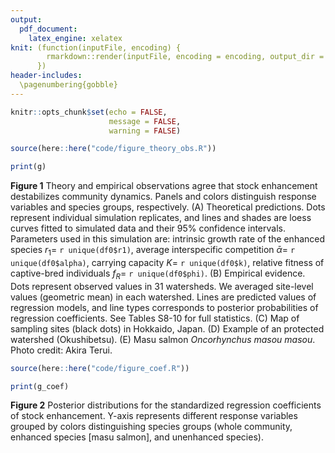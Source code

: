 ```yaml
---
output:
  pdf_document:
    latex_engine: xelatex
knit: (function(inputFile, encoding) {
        rmarkdown::render(inputFile, encoding = encoding, output_dir = "document_output")
      })
header-includes:
  \pagenumbering{gobble}
---
```


```r

knitr::opts_chunk$set(echo = FALSE,
                      message = FALSE,
                      warning = FALSE)

```

```r

source(here::here("code/figure_theory_obs.R"))

print(g)

```

**Figure 1** Theory and empirical observations agree that stock enhancement destabilizes community dynamics. Panels and colors distinguish response variables and species groups, respectively. (A) Theoretical predictions. Dots represent individual simulation replicates, and lines and shades are loess curves fitted to simulated data and their 95% confidence intervals. Parameters used in this simulation are: intrinsic growth rate of the enhanced species $r_1=$ `r unique(df0$r1)`, average interspecific competition $\bar{\alpha}=$ `r unique(df0$alpha)`, carrying capacity $K=$ `r unique(df0$k)`, relative fitness of captive-bred individuals $f_R=$ `r unique(df0$phi)`. (B) Empirical evidence. Dots represent observed values in 31 watersheds. We averaged site-level values (geometric mean) in each watershed. Lines are predicted values of regression models, and line types corresponds to posterior probabilities of regression coefficients. See Tables S8-10 for full statistics. (C) Map of sampling sites (black dots) in Hokkaido, Japan. (D) Example of an protected watershed (Okushibetsu). (E) Masu salmon *Oncorhynchus masou masou*. Photo credit: Akira Terui.

\newpage

```r

source(here::here("code/figure_coef.R"))

print(g_coef)

```

**Figure 2** Posterior distributions for the standardized regression coefficients of stock enhancement. Y-axis represents different response variables grouped by colors distinguishing species groups (whole community, enhanced species [masu salmon], and unenhanced species).
